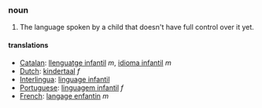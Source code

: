 ===noun===
#The language spoken by a child that doesn't have full control over it yet.

====translations====
*[[Catalan]]: [[llenguatge infantil]] ''m'', [[idioma infantil]] ''m''
*[[Dutch]]: [[kindertaal]] ''f''
*[[Interlingua]]: [[linguage infantil]]
*[[Portuguese]]: [[linguagem infantil]] ''f''
*[[French]]: [[langage enfantin]] ''m''